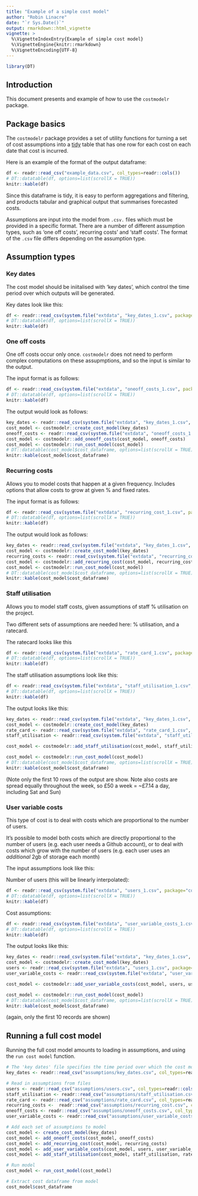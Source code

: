 ```yaml
---
title: "Example of a simple cost model"
author: "Robin Linacre"
date: "`r Sys.Date()`"
output: rmarkdown::html_vignette
vignette: >
  %\VignetteIndexEntry{Example of simple cost model}
  %\VignetteEngine{knitr::rmarkdown}
  %\VignetteEncoding{UTF-8}
---
```


```r
library(DT)

```

## Introduction

This document presents and example of how to use the `costmodelr` package.

## Package basics

The `costmodelr` package provides a set of utility functions for turning a set of cost assumptions into a [tidy](http://vita.had.co.nz/papers/tidy-data.pdf) table that has one row for each cost on each date that cost is incurred. 

Here is an example of the format of the output dataframe:

```r
df <- readr::read_csv("example_data.csv", col_types=readr::cols())
# DT::datatable(df, options=list(scrollX = TRUE))
knitr::kable(df)
```

Since this dataframe is tidy, it is easy to perform aggregations and filtering, and products tabular and graphical output that summarises forecasted costs.

Assumptions are input into the model from `.csv.` files which must be provided in a specific format.  There are a number of different assumption types, such as 'one off costs', recurring costs' and 'staff costs'.  The format of the `.csv` file differs depending on the assumption type.

## Assumption types


### Key dates

The cost model should be iniitalised with 'key dates', which control the time period over which outputs will be generated.

Key dates look like this:

```r

df <- readr::read_csv(system.file("extdata", "key_dates_1.csv", package="costmodelr"), col_types=readr::cols())
# DT::datatable(df, options=list(scrollX = TRUE))
knitr::kable(df)
```

### One off costs

One off costs occur only once.  `costmodelr` does not need to perform complex computations on these assupmptions, and so the input is similar to the output.

The input format is as follows:

```r
df <- readr::read_csv(system.file("extdata", "oneoff_costs_1.csv", package="costmodelr"), col_types=readr::cols())
# DT::datatable(df, options=list(scrollX = TRUE))
knitr::kable(df)
```

The output would look as follows:

```r
key_dates <- readr::read_csv(system.file("extdata", "key_dates_1.csv", package="costmodelr"), col_types=readr::cols())
cost_model <- costmodelr::create_cost_model(key_dates)
oneoff_costs <- readr::read_csv(system.file("extdata", "oneoff_costs_1.csv", package="costmodelr"), col_types=readr::cols())
cost_model <- costmodelr::add_oneoff_costs(cost_model, oneoff_costs)
cost_model <- costmodelr::run_cost_model(cost_model)
# DT::datatable(cost_model$cost_dataframe, options=list(scrollX = TRUE))
knitr::kable(cost_model$cost_dataframe)
```


### Recurring costs

Allows you to model costs that happen at a given frequency. Includes options that allow costs to grow at given % and fixed rates.

The input format is as follows:

```r

df <- readr::read_csv(system.file("extdata", "recurring_cost_1.csv", package="costmodelr"), col_types=readr::cols())
# DT::datatable(df, options=list(scrollX = TRUE))
knitr::kable(df)
```

The output would look as follows:

```r
key_dates <- readr::read_csv(system.file("extdata", "key_dates_1.csv", package="costmodelr"), col_types=readr::cols())
cost_model <- costmodelr::create_cost_model(key_dates)
recurring_costs <- readr::read_csv(system.file("extdata", "recurring_cost_1.csv", package="costmodelr"), col_types=readr::cols())
cost_model <- costmodelr::add_recurring_cost(cost_model, recurring_costs)
cost_model <- costmodelr::run_cost_model(cost_model)
# DT::datatable(cost_model$cost_dataframe, options=list(scrollX = TRUE))
knitr::kable(cost_model$cost_dataframe)

```

### Staff utilisation 

Allows you to model staff costs, given assumptions of staff % utilisation on the project.

Two different sets of assumptions are needed here:  % utilisation, and a ratecard.  

The ratecard looks like this

```r

df <- readr::read_csv(system.file("extdata", "rate_card_1.csv", package="costmodelr"), col_types=readr::cols())
# DT::datatable(df, options=list(scrollX = TRUE))
knitr::kable(df)
```

The staff utilisation assumptions look like this:

```r

df <- readr::read_csv(system.file("extdata", "staff_utilisation_1.csv", package="costmodelr"), col_types=readr::cols())
# DT::datatable(df, options=list(scrollX = TRUE))
knitr::kable(df)
```

The output looks like this:

```r
key_dates <- readr::read_csv(system.file("extdata", "key_dates_1.csv", package="costmodelr"), col_types=readr::cols())
cost_model <- costmodelr::create_cost_model(key_dates)
rate_card <- readr::read_csv(system.file("extdata", "rate_card_1.csv", package="costmodelr"), col_types=readr::cols())
staff_utilisation <- readr::read_csv(system.file("extdata", "staff_utilisation_1.csv", package="costmodelr"), col_types=readr::cols())

cost_model <- costmodelr::add_staff_utilisation(cost_model, staff_utilisation, rate_card)

cost_model <- costmodelr::run_cost_model(cost_model)
# DT::datatable(cost_model$cost_dataframe, options=list(scrollX = TRUE))
knitr::kable(cost_model$cost_dataframe)

```

(Note only the first 10 rows of the output are show.  Note also costs are spread equally throughout the week, so £50 a week = ~£7.14 a day, including Sat and Sun)

### User variable costs

This type of cost is to deal with costs which are proportional to the number of users. 

It's possible to model both costs which are directly proportional to the number of users (e.g. each user needs a Github account), or to deal with costs which grow with the number of users (e.g. each user uses an *additional* 2gb of storage each month)

The input assumptions look like this:

Number of users (this will be linearly interpolated):

```r

df <- readr::read_csv(system.file("extdata", "users_1.csv", package="costmodelr"), col_types=readr::cols())
# DT::datatable(df, options=list(scrollX = TRUE))
knitr::kable(df)
```

Cost assumptions:

```r

df <- readr::read_csv(system.file("extdata", "user_variable_costs_1.csv", package="costmodelr"), col_types=readr::cols())
# DT::datatable(df, options=list(scrollX = TRUE))
knitr::kable(df)
```

The output looks like this:

```r
key_dates <- readr::read_csv(system.file("extdata", "key_dates_1.csv", package="costmodelr"), col_types=readr::cols())
cost_model <- costmodelr::create_cost_model(key_dates)
users <- readr::read_csv(system.file("extdata", "users_1.csv", package="costmodelr"), col_types=readr::cols())
user_variable_costs <- readr::read_csv(system.file("extdata", "user_variable_costs_1.csv", package="costmodelr"), col_types=readr::cols())

cost_model <- costmodelr::add_user_variable_costs(cost_model, users, user_variable_costs)

cost_model <- costmodelr::run_cost_model(cost_model)
# DT::datatable(cost_model$cost_dataframe, options=list(scrollX = TRUE))
knitr::kable(cost_model$cost_dataframe)
```


(again, only the first 10 records are shown)

## Running a full cost model

Running the full cost model amounts to loading in assumptions, and using the `run cost model` function.

```r
# The 'key dates' file specifies the time period over which the cost model produces estimates
key_dates <- readr::read_csv("assumptions/key_dates.csv", col_types=readr::cols())

# Read in assumptions from files
users <- readr::read_csv("assumptions/users.csv", col_types=readr::cols())
staff_utilisation <- readr::read_csv("assumptions/staff_utilisation.csv", col_types=readr::cols())
rate_card <- readr::read_csv("assumptions/rate_card.csv", col_types=readr::cols())
recurring_costs <-  readr::read_csv("assumptions/recurring_cost.csv", col_types=readr::cols())
oneoff_costs <- readr::read_csv("assumptions/oneoff_costs.csv", col_types=readr::cols())
user_variable_costs <- readr::read_csv("assumptions/user_variable_costs.csv", col_types =readr::cols())

# Add each set of assumptions to model
cost_model <- create_cost_model(key_dates)
cost_model <- add_oneoff_costs(cost_model, oneoff_costs)
cost_model <- add_recurring_cost(cost_model, recurring_costs)
cost_model <- add_user_variable_costs(cost_model, users, user_variable_costs)
cost_model <- add_staff_utilisation(cost_model, staff_utilisation, rate_card)

# Run model
cost_model <- run_cost_model(cost_model)

# Extract cost dataframe from model
cost_model$cost_dataframe
```


